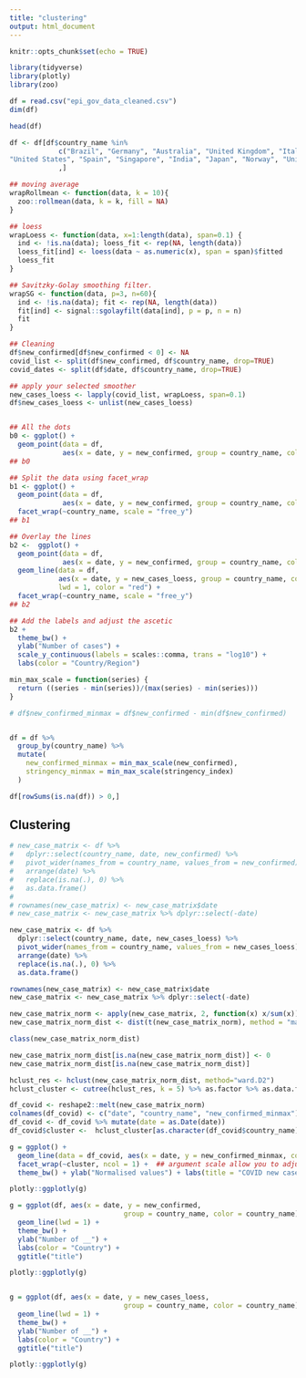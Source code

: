 ```yaml
---
title: "clustering"
output: html_document
---
```


```r
knitr::opts_chunk$set(echo = TRUE)

library(tidyverse)
library(plotly)
library(zoo)
```



```r
df = read.csv("epi_gov_data_cleaned.csv")
dim(df)

head(df)

```

```r
df <- df[df$country_name %in%
            c("Brazil", "Germany", "Australia", "United Kingdom", "Italy", "New Zealand",
"United States", "Spain", "Singapore", "India", "Japan", "Norway", "United States of America")
            ,]
```

```r
## moving average
wrapRollmean <- function(data, k = 10){
  zoo::rollmean(data, k = k, fill = NA)
}

## loess
wrapLoess <- function(data, x=1:length(data), span=0.1) {
  ind <- !is.na(data); loess_fit <- rep(NA, length(data))
  loess_fit[ind] <- loess(data ~ as.numeric(x), span = span)$fitted
  loess_fit 
}

## Savitzky-Golay smoothing filter. 
wrapSG <- function(data, p=3, n=60){
  ind <- !is.na(data); fit <- rep(NA, length(data))
  fit[ind] <- signal::sgolayfilt(data[ind], p = p, n = n)
  fit
}

## Cleaning
df$new_confirmed[df$new_confirmed < 0] <- NA
covid_list <- split(df$new_confirmed, df$country_name, drop=TRUE) 
covid_dates <- split(df$date, df$country_name, drop=TRUE) 

## apply your selected smoother
new_cases_loess <- lapply(covid_list, wrapLoess, span=0.1)
df$new_cases_loess <- unlist(new_cases_loess)


## All the dots
b0 <- ggplot() +
  geom_point(data = df,
             aes(x = date, y = new_confirmed, group = country_name, color = country_name), color = "grey")
## b0

## Split the data using facet_wrap
b1 <- ggplot() +
  geom_point(data = df,
             aes(x = date, y = new_confirmed, group = country_name, color = country_name), color = "grey") +
  facet_wrap(~country_name, scale = "free_y")
## b1

## Overlay the lines
b2 <-  ggplot() +
  geom_point(data = df,
             aes(x = date, y = new_confirmed, group = country_name, color = country_name), color = "grey") +
  geom_line(data = df,
            aes(x = date, y = new_cases_loess, group = country_name, color = country_name),
            lwd = 1, color = "red") +
  facet_wrap(~country_name, scale = "free_y")
## b2

## Add the labels and adjust the ascetic
b2 +
  theme_bw() +
  ylab("Number of cases") +
  scale_y_continuous(labels = scales::comma, trans = "log10") +
  labs(color = "Country/Region")
```



```r
min_max_scale = function(series) {
  return ((series - min(series))/(max(series) - min(series)))
}

# df$new_confirmed_minmax = df$new_confirmed - min(df$new_confirmed)


df = df %>%
  group_by(country_name) %>%
  mutate(
    new_confirmed_minmax = min_max_scale(new_confirmed),
    stringency_minmax = min_max_scale(stringency_index)
  )
```

```r
df[rowSums(is.na(df)) > 0,]
```


## Clustering



```r

# new_case_matrix <- df %>% 
#   dplyr::select(country_name, date, new_confirmed) %>%
#   pivot_wider(names_from = country_name, values_from = new_confirmed) %>%
#   arrange(date) %>% 
#   replace(is.na(.), 0) %>%
#   as.data.frame()
# 
# rownames(new_case_matrix) <- new_case_matrix$date
# new_case_matrix <- new_case_matrix %>% dplyr::select(-date)

new_case_matrix <- df %>%
  dplyr::select(country_name, date, new_cases_loess) %>%
  pivot_wider(names_from = country_name, values_from = new_cases_loess) %>%
  arrange(date) %>%
  replace(is.na(.), 0) %>%
  as.data.frame()

rownames(new_case_matrix) <- new_case_matrix$date
new_case_matrix <- new_case_matrix %>% dplyr::select(-date)

```


```r
new_case_matrix_norm <- apply(new_case_matrix, 2, function(x) x/sum(x))
new_case_matrix_norm_dist <- dist(t(new_case_matrix_norm), method = "manhattan")

```


```r
class(new_case_matrix_norm_dist)

new_case_matrix_norm_dist[is.na(new_case_matrix_norm_dist)] <- 0
new_case_matrix_norm_dist[is.na(new_case_matrix_norm_dist)]
```


```r
hclust_res <- hclust(new_case_matrix_norm_dist, method="ward.D2")
hclust_cluster <- cutree(hclust_res, k = 5) %>% as.factor %>% as.data.frame 
```


```r
df_covid <- reshape2::melt(new_case_matrix_norm)
colnames(df_covid) <- c("date", "country_name", "new_confirmed_minmax")
df_covid <- df_covid %>% mutate(date = as.Date(date))
df_covid$cluster <-  hclust_cluster[as.character(df_covid$country_name), 1]

g = ggplot() +
  geom_line(data = df_covid, aes(x = date, y = new_confirmed_minmax, color = country_name)) +
  facet_wrap(~cluster, ncol = 1) +  ## argument scale allow you to adjust whether to have the same y-axis or not
  theme_bw() + ylab("Normalised values") + labs(title = "COVID new cases")

plotly::ggplotly(g)
```

```r
g = ggplot(df, aes(x = date, y = new_confirmed, 
                            group = country_name, color = country_name)) +
  geom_line(lwd = 1) +
  theme_bw() +
  ylab("Number of __") +
  labs(color = "Country") +
  ggtitle("title")

plotly::ggplotly(g)


g = ggplot(df, aes(x = date, y = new_cases_loess, 
                            group = country_name, color = country_name)) +
  geom_line(lwd = 1) +
  theme_bw() +
  ylab("Number of __") +
  labs(color = "Country") +
  ggtitle("title")

plotly::ggplotly(g)

```





